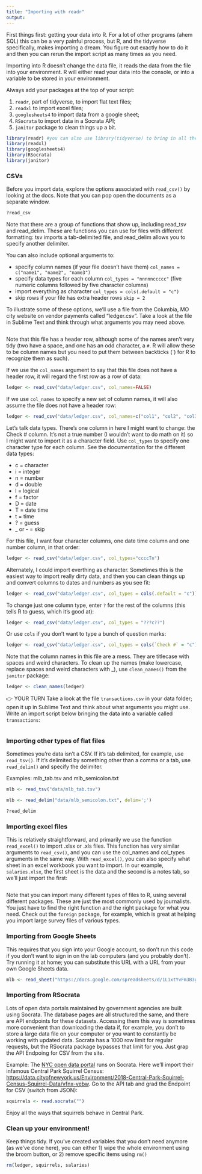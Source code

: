 ```yaml
---
title: "Importing with readr"
output: 
---
```


First things first: getting your data into R. For a lot of other programs (ahem SQL) this can be a very painful process, but R, and the tidyverse specifically, makes importing a dream. You figure out exactly how to do it and then you can rerun the import script as many times as you need.

Importing into R doesn't change the data file, it reads the data from the file into your environment. R will either read your data into the console, or into a variable to be stored in your environment.

Always add your packages at the top of your script:

1.  `readr`, part of tidyverse, to import flat text files;
2.  `readxl` to import excel files;
3.  `googlesheets4` to import data from a google sheet;
4.  `RSocrata` to import data in a Socrata API;
5.  `janitor` package to clean things up a bit.

```r
library(readr) #you can also use library(tidyverse) to bring in all the packages
library(readxl)
library(googlesheets4)
library(RSocrata)
library(janitor)
```

### CSVs

Before you import data, explore the options associated with `read_csv()` by looking at the docs. Note that you can pop open the documents as a separate window.

```r
?read_csv
```

Note that there are a group of functions that show up, including read_tsv and read_delim. These are functions you can use for files with different formatting: tsv imports a tab-delimited file, and read_delim allows you to specify another delimiter.

You can also include optional arguments to:

-   specify column names (if your file doesn't have them) `col_names = c("name1", "name2", "name3")`
-   specify data types for each column `col_types = "nnnnnccccc"` (five numeric columns followed by five character columns)
-   import everything as character `col_types = cols(.default = "c")`
-   skip rows if your file has extra header rows `skip = 2`

To illustrate some of these options, we'll use a file from the Columbia, MO city website on vendor payments called "ledger.csv". Take a look at the file in Sublime Text and think through what arguments you may need above. 

```r

```

Note that this file has a header row, although some of the names aren't very tidy (two have a space, and one has an odd character, a `#`. R will allow these to be column names but you need to put them between backticks (\`) for R to recognize them as such).

If we use the `col_names` argument to say that this file does not have a header row, it will regard the first row as a row of data:

```r
ledger <- read_csv("data/ledger.csv", col_names=FALSE)
```

If we use `col_names` to specify a new set of column names, it will also assume the file does not have a header row:

```r
ledger <- read_csv("data/ledger.csv", col_names=c("col1", "col2", "col3", "col4", "col5", "col6"))
```

Let's talk data types. There's one column in here I might want to change: the Check \# column. It's not a true number (I wouldn't want to do math on it) so I might want to import it as a character field. Use `col_types` to specify one character type for each column. See the documentation for the different data types:

-   c = character
-   i = integer
-   n = number
-   d = double
-   l = logical
-   f = factor
-   D = date
-   T = date time
-   t = time
-   ? = guess
-   \_ or - = skip

For this file, I want four character columns, one date time column and one number column, in that order:

```r
ledger <- read_csv("data/ledger.csv", col_types="ccccTn")
```

Alternately, I could import everthing as character. Sometimes this is the easiest way to import really dirty data, and then you can clean things up and convert columns to dates and numbers as you see fit:

```r
ledger <- read_csv("data/ledger.csv", col_types = cols(.default = "c"))
```

To change just one column type, enter `?` for the rest of the columns (this tells R to guess, which it's good at):

```r
ledger <- read_csv("data/ledger.csv", col_types = "???c??")
```

Or use `cols` if you don't want to type a bunch of question marks:

```r
ledger <- read_csv("data/ledger.csv", col_types = cols(`Check #` = "c"))
```

Note that the column names in this file are a mess. They are titlecase with spaces and weird characters. To clean up the names (make lowercase, replace spaces and weird characters with _), use `clean_names()` from the `janitor` package:

```r
ledger <- clean_names(ledger)
```

👉 YOUR TURN
Take a look at the file `transactions.csv` in your data folder; open it up in Sublime Text and think about what arguments you might use. Write an import script below bringing the data into a variable called `transactions`:  
```r

```


### Importing other types of flat files

Sometimes you're data isn't a CSV. If it's tab delimited, for example, use `read_tsv()`. If it's delimited by something other than a comma or a tab, use `read_delim()` and specify the delimiter. 

Examples: mlb_tab.tsv and mlb_semicolon.txt
```r
mlb <- read_tsv("data/mlb_tab.tsv")

mlb <- read_delim("data/mlb_semicolon.txt", delim=';')

?read_delim
```


### Importing excel files

This is relatively straightforward, and primarily we use the function `read_excel()` to import .xlsx or .xls files. This function has very similar arguments to `read_csv()`, and you can use the col_names and col_types arguments in the same way. With `read_excel()`, you can also specify what sheet in an excel workbook you want to import. In our example, `salaries.xlsx`, the first sheet is the data and the second is a notes tab, so we'll just import the first:

```r

```

Note that you can import many different types of files to R, using several different packages. These are just the most commonly used by journalists. You just have to find the right function and the right package for what you need. Check out the `foreign` package, for example, which is great at helping you import large survey files of various types.

### Importing from Google Sheets

This requires that you sign into your Google account, so don't run this code if you don't want to sign in on the lab computers (and you probably don't). Try running it at home; you can substitute this URL with a URL from your own Google Sheets data. 

```r
mlb <- read_sheet("https://docs.google.com/spreadsheets/d/1L1xtYvFm3B3gfAM1QjpkHd7NSsMAxoJgpYPgH-I6tL8/edit#gid=1558932597")
```

### Importing from RSocrata

Lots of open data portals maintained by government agencies are built using Socrata. The database pages are all structured the same, and there are API endpoints for these datasets. Accessing them this way is sometimes more convenient than downloading the data if, for example, you don't to store a large data file on your computer or you want to constantly be working with updated data. Socrata has a 1000 row limit for regular requests, but the RSocrata package bypasses that limit for you. Just grap the API Endpoing for CSV from the site.

Example: The [NYC open data portal](https://opendata.cityofnewyork.us/) runs on Socrata. Here we'll import their infamous Central Park Squirrel Census: [https://data.cityofnewyork.us/Environment/2018-Central-Park-Squirrel-Census-Squirrel-Data/vfnx-vebw](https://data.cityofnewyork.us/Environment/2018-Central-Park-Squirrel-Census-Squirrel-Data/vfnx-vebw). Go to the API tab and grad the Endpoint for CSV (switch from JSON): 
```r
squirrels <- read.socrata("")
```

Enjoy all the ways that squirrels behave in Central Park.

### Clean up your environment!

Keep things tidy. If you've created variables that you don't need anymore (as we've done here), you can either 1) wipe the whole environment using the broom button, or 2) remove specific items using `rm()`

```r
rm(ledger, squirrels, salaries)
```

